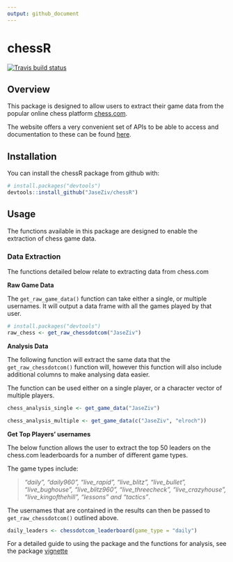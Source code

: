 ```yaml
---
output: github_document
---
```


# chessR

<!-- badges: start -->
[![Travis build status](https://travis-ci.org/JaseZiv/chessR.svg?branch=master)](https://travis-ci.org/JaseZiv/chessR)
<!-- badges: end -->

## Overview

This package is designed to allow users to extract their game data from the popular online chess platform [chess.com](https://www.chess.com/).

The website offers a very convenient set of APIs to be able to access and documentation to these can be found [here](https://www.chess.com/news/view/published-data-api).


## Installation

You can install the chessR package from github with:

```r
# install.packages("devtools")
devtools::install_github("JaseZiv/chessR")
```


## Usage

The functions available in this package are designed to enable the extraction of chess game data.

### Data Extraction

The functions detailed below relate to extracting data from chess.com


**Raw Game Data**

The `get_raw_game_data()` function can take either a single, or multiple usernames. It will output a data frame with all the games played by that user.

```r
# install.packages("devtools")
raw_chess <- get_raw_chessdotcom("JaseZiv")
```


**Analysis Data**

The following function will extract the same data that the `get_raw_chessdotcom()` function will, however this function will also include additional columns to make analysing data easier.

The function can be used either on a single player, or a character vector of multiple players.


```r
chess_analysis_single <- get_game_data("JaseZiv")

chess_analysis_multiple <- get_game_data(c("JaseZiv", "elroch"))

```


**Get Top Players' usernames**

The below function allows the user to extract the top 50 leaders on the chess.com leaderboards for a number of different game types.

The game types include:

> *"daily", "daily960", "live_rapid", "live_blitz", "live_bullet", "live_bughouse", "live_blitz960", "live_threecheck", "live_crazyhouse", "live_kingofthehill", "lessons" and "tactics"*.

The usernames that are contained in the results can then be passed to `get_raw_chessdotcom()` outlined above.

```r
daily_leaders <- chessdotcom_leaderboard(game_type = "daily")
```


For a detailed guide to using the package and the functions for analysis, see the package [vignette](https://jaseziv.github.io/chessR/articles/using_chessR_package.html)
